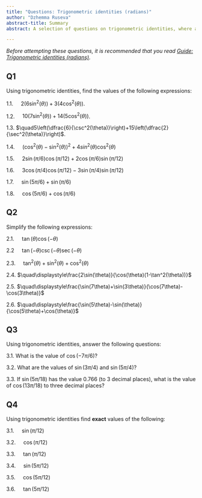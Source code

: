 ```yaml
---
title: "Questions: Trigonometric identities (radians)"
author: "Dzhemma Ruseva"
abstract-title: Summary
abstract: A selection of questions on trigonometric identities, where angles are measured in radians.

---
```


*Before attempting these questions, it is recommended that you read [Guide: Trigonometric identities (radians)](../studyguides/trigonometricidentities-radians.qmd).*


## Q1 {-}

Using trigonometric identities, find the values of the following expressions:

1.1.  $\quad2(6\sin^2(\theta))+3(4\cos^2(\theta))$.

1.2.  $\quad10(7\sin^2(\theta))+14(5\cos^2(\theta))$.

1.3.  $\quad5\left(\dfrac{6}{\csc^2(\theta)}\right)+15\left(\dfrac{2}{\sec^2(\theta)}\right)$.

1.4.  $\quad(\cos^2(\theta)-\sin^2(\theta))^2 + 4sin^2(\theta)\cos^2(\theta)$

<!-- 1.5.  $\quad7\cos(90^\circ-\theta)\sin(\theta)+7\sin(90^\circ-\theta)\cos(\theta)$ -->

<!-- 1.6.  $\quad6\sin(\theta+2\pi)\sin(\theta+4\pi)+6\cos(\theta-2\pi)\cos(\theta-4\pi)$ -->

1.5.  $\quad2\sin(\pi/6)\cos(\pi/12)+2\cos(\pi/6)\sin(\pi/12)$

1.6.  $\quad3\cos(\pi/4)\cos(\pi/12)-3\sin(\pi/4)\sin(\pi/12)$

1.7.  $\quad\sin(5\pi/6)+\sin(\pi/6)$

1.8. $\quad\cos(5\pi/6)+\cos(\pi/6)$


## Q2 {-}

Simplify the following expressions:

2.1. $\quad\tan(\theta)\cos(-\theta)$

2.2  $\quad\tan(-\theta)\csc(-\theta)\sec(-\theta)$

2.3. $\quad\tan^2(\theta)+\sin^2(\theta)+\cos^2(\theta)$

2.4. $\quad\displaystyle\frac{2\sin(\theta)}{\cos(\theta)(1-\tan^2(\theta))}$

<!-- 2.5. $\quad\sin(90+\theta)-\sin(90-\theta)$ -->

2.5. $\quad\displaystyle\frac{\sin(7\theta)+\sin(3\theta)}{\cos(7\theta)-\cos(3\theta)}$

2.6. $\quad\displaystyle\frac{\sin(5\theta)-\sin(\theta)}{\cos(5\theta)+\cos(\theta)}$

## Q3 {-}

Using trigonometric identities, answer the following questions:

3.1. What is the value of $\cos(-7\pi/6)$?

3.2. What are the values of $\sin(3\pi/4)$ and $\sin(5\pi/4)$?

3.3. If $\sin(5\pi/18)$ has the value $0.766$ (to $3$ decimal places), what is the value of $\cos(13\pi/18)$ to three decimal places?

## Q4 {-}

Using trigonometric identities find **exact** values of the following:

3.1. $\quad\sin(\pi/12)$

3.2. $\quad\cos(\pi/12)$

3.3. $\quad\tan(\pi/12)$

3.4. $\quad\sin(5\pi/12)$

3.5. $\quad\cos(5\pi/12)$

3.6. $\quad\tan(5\pi/12)$




